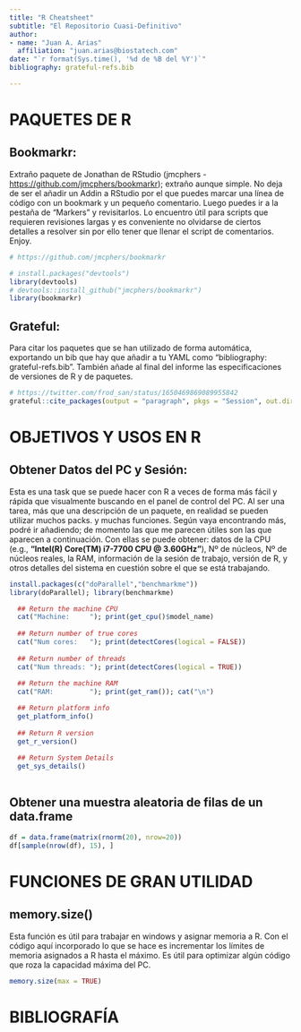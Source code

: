 ```yaml
---
title: "R Cheatsheet"
subtitle: "El Repositorio Cuasi-Definitivo"
author:
- name: "Juan A. Arias"
  affiliation: "juan.arias@biostatech.com"
date: "`r format(Sys.time(), '%d de %B del %Y')`"
bibliography: grateful-refs.bib

---
```



# PAQUETES DE R

## Bookmarkr:

Extraño paquete de Jonathan de RStudio (jmcphers - <https://github.com/jmcphers/bookmarkr>); extraño aunque simple. No deja de ser el añadir un Addin a RStudio por el que puedes marcar una línea de código con un bookmark y un pequeño comentario. Luego puedes ir a la pestaña de "Markers" y revisitarlos. Lo encuentro útil para scripts que requieren revisiones largas y es conveniente no olvidarse de ciertos detalles a resolver sin por ello tener que llenar el script de comentarios. Enjoy.

```r

# https://github.com/jmcphers/bookmarkr

# install.packages("devtools")
library(devtools)
# devtools::install_github("jmcphers/bookmarkr")
library(bookmarkr)

```


## Grateful:

Para citar los paquetes que se han utilizado de forma automática, exportando un bib que hay que añadir a tu YAML como "bibliography: grateful-refs.bib". También añade al final del informe las especificaciones de versiones de R y de paquetes.


```r

# https://twitter.com/frod_san/status/1650469869089955842
grateful::cite_packages(output = "paragraph", pkgs = "Session", out.dir = ".")

```




# OBJETIVOS Y USOS EN R

## Obtener Datos del PC y Sesión:

Esta es una task que se puede hacer con R a veces de forma más fácil y rápida que visualmente buscando en el panel de control del PC. Al ser una tarea, más que una descripción de un paquete, en realidad se pueden utilizar muchos packs. y muchas funciones. Según vaya encontrando más, podré ir añadiendo; de momento las que me parecen útiles son las que aparecen a continuación. Con ellas se puede obtener: datos de la CPU (e.g., **"Intel(R) Core(TM) i7-7700 CPU \@ 3.60GHz"**), Nº de núcleos, Nº de núcleos reales, la RAM, información de la sesión de trabajo, versión de R, y otros detalles del sistema en cuestión sobre el que se está trabajando.

```r

install.packages(c("doParallel","benchmarkme"))
library(doParallel); library(benchmarkme)

  ## Return the machine CPU
  cat("Machine:     "); print(get_cpu()$model_name)
  
  ## Return number of true cores
  cat("Num cores:   "); print(detectCores(logical = FALSE))
  
  ## Return number of threads
  cat("Num threads: "); print(detectCores(logical = TRUE))
  
  ## Return the machine RAM
  cat("RAM:         "); print(get_ram()); cat("\n")

  ## Return platform info
  get_platform_info()
  
  ## Return R version
  get_r_version()
  
  ## Return System Details
  get_sys_details()
  
```

## Obtener una muestra aleatoria de filas de un data.frame

```r

df = data.frame(matrix(rnorm(20), nrow=20))
df[sample(nrow(df), 15), ]

```

# FUNCIONES DE GRAN UTILIDAD

## memory.size()

Esta función es útil para trabajar en windows y asignar memoria a R. Con el código aquí incorporado lo que se hace es incrementar los límites de memoria asignados a R hasta el máximo. Es útil para optimizar algún código que roza la capacidad máxima del PC.

```r

memory.size(max = TRUE)

```


# BIBLIOGRAFÍA